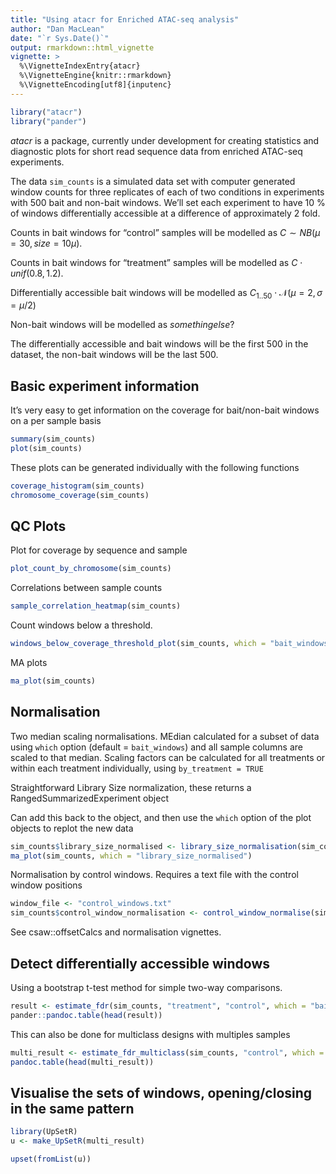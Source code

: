 ```yaml
---
title: "Using atacr for Enriched ATAC-seq analysis"
author: "Dan MacLean"
date: "`r Sys.Date()`"
output: rmarkdown::html_vignette
vignette: >
  %\VignetteIndexEntry{atacr}
  %\VignetteEngine{knitr::rmarkdown}
  %\VignetteEncoding[utf8]{inputenc}
---
```

```r
library("atacr")
library("pander")
```

_atacr_ is a package, currently under development for creating statistics and diagnostic plots for short read sequence data from enriched ATAC-seq experiments.



The data `sim_counts` is a simulated data set with computer generated window counts for three replicates of each of two conditions in experiments with 500 bait and non-bait windows. We'll set each experiment to have 10 % of windows differentially accessible at a difference of approximately 2 fold.


Counts in bait windows for "control" samples  will be modelled as $C \sim NB(\mu = 30, size = 10\mu)$.

Counts in bait windows for "treatment" samples will be modelled as $C \cdot unif(0.8,1.2)$.

Differentially accessible bait windows will be modelled as $C_{1..50} \cdot \mathcal{N}( \mu=2,\sigma = \mu/2)$

Non-bait windows will be modelled as $something else?$

The differentially accessible and bait windows will be the first 500 in the dataset, the non-bait windows will be the last 500. 

## Basic experiment information

It's very easy to get information on the coverage for bait/non-bait windows on a per sample basis

```r
summary(sim_counts)
plot(sim_counts)
```


These plots can be generated individually with the following functions

```r
coverage_histogram(sim_counts)
chromosome_coverage(sim_counts)
```

## QC Plots
Plot for coverage by sequence and sample
```r
plot_count_by_chromosome(sim_counts)
```


Correlations between sample counts

```r
sample_correlation_heatmap(sim_counts)
```



Count windows below a threshold. 
```r
windows_below_coverage_threshold_plot(sim_counts, which = "bait_windows", from=0, to=15)
```


MA plots
```r
ma_plot(sim_counts)
```

## Normalisation
Two median scaling normalisations. MEdian calculated for a subset of data using `which` option (default = `bait_windows`) and all sample columns are scaled to that median. Scaling factors can be calculated for all treatments or within each treatment individually, using `by_treatment = TRUE`

Straightforward Library Size normalization, these returns a RangedSummarizedExperiment object

Can add this back to the object, and then use the `which` option of the plot objects to replot the new data

```r
sim_counts$library_size_normalised <- library_size_normalisation(sim_counts)
ma_plot(sim_counts, which = "library_size_normalised")
```


Normalisation by control windows. Requires a text file with the control window positions


```r
window_file <- "control_windows.txt"
sim_counts$control_window_normalisation <- control_window_normalise(sim_counts, window_file)
```

See csaw::offsetCalcs and normalisation vignettes.


## Detect differentially accessible windows

Using a bootstrap t-test method for simple two-way comparisons.
```r

result <- estimate_fdr(sim_counts, "treatment", "control", which = "bait_windows")
pander::pandoc.table(head(result))
```
This can also be done for multiclass designs with multiples samples

```r
multi_result <- estimate_fdr_multiclass(sim_counts, "control", which = "bait_windows")
pandoc.table(head(multi_result))
```

## Visualise the sets of windows, opening/closing in the same pattern
```r
library(UpSetR)
u <- make_UpSetR(multi_result)

upset(fromList(u))
```
